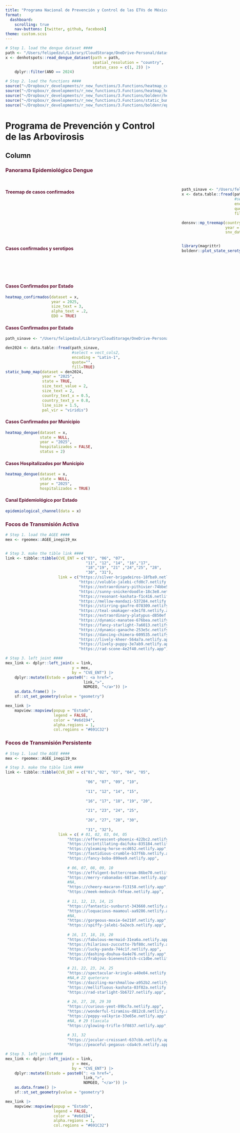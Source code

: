 ```yaml
---
title: "Programa Nacional de Prevención y Control de las ETVs de México 2025 | CENAPRECE"
format: 
  dashboard:
    scrolling: true
    nav-buttons: [twitter, github, facebook]
theme: custom.scss     
---
```




```r
# Step 1. load the dengue dataset ####
path <- "/Users/felipedzul/Library/CloudStorage/OneDrive-Personal/datasets/DGE/denv/2024/DENGUE2_.txt"
x <- denhotspots::read_dengue_dataset(path = path,
                                      spatial_resolution = "country",
                                      status_caso = c(1, 2)) |>
    dplyr::filter(ANO == 2024)

# Step 2. load the functions ####
source("~/Dropbox/r_developments/r_new_functions/3.Functions/heatmap_confirmados.R")
source("~/Dropbox/r_developments/r_new_functions/3.Functions/heatmap_hospitalizados.R")
source("~/Dropbox/r_developments/r_new_functions/3.Functions/boldenr/heatmap_dengue.R")
source("~/Dropbox/r_developments/r_new_functions/3.Functions/static_bump_map.R")
source("~/Dropbox/r_developments/r_new_functions/3.Functions/boldenr/epidemiological_channel.R")
```


# **Programa de Prevención y Control de las Arbovirosis**

## Column {.tabset}


### [**Panorama Epidemiológico Dengue**]{style="color:#611232"}

<html>

<head>

```{=html}
<style>
</style>
```
</head>

<body>

<div>

<h2>

</h2>

<p>

</p>

::: {style="display: grid; width: 1px; grid-template-columns: 550px 550px; align-items: start; justify-content: space-between;"}
#### [**Treemap de casos confirmados**]{style="color:#611232"}

```r
path_sinave <- "/Users/felipedzul/Library/CloudStorage/OneDrive-Personal/datasets/DGE/denv/2025/DENGUE2_.txt"
x <- data.table::fread(path_sinave,
                       #select = vect_cols2,
                       encoding = "Latin-1",
                       quote="",
                       fill=TRUE)

densnv::mp_treemap(country = TRUE,
                   year = 2025,
                   snv_dataset = x)

```

<div>

#### [**Casos confirmados y serotipos**]{style="color:#611232"}

```r
library(magrittr)
boldenr::plot_state_serotype(dataset = x, 
                                  year = 2025, 
                                  x_serotype  = 0.5, 
                                  y_serotype = 0.17, 
                                  scale_serotype = 1.7)
```

</div>
:::

#### [**Casos Confirmados por Estado**]{style="color:#611232"}

```r
heatmap_confirmados(dataset = x, 
                    year = 2025, 
                    size_text = 3, 
                    alpha_text = .2,
                    EDO = TRUE)
```

#### [**Casos Confirmados por Estado**]{style="color:#611232"}

```r
path_sinave <- "/Users/felipedzul/Library/CloudStorage/OneDrive-Personal/datasets/DGE/denv/2025/DENGUE2_.txt"

den2024 <- data.table::fread(path_sinave,
                             #select = vect_cols2,
                             encoding = "Latin-1",
                             quote="",
                             fill=TRUE)
static_bump_map(dataset = den2024,
                year = "2025",
                state = TRUE,
                size_text_value = 2,
                size_text = 2,
                country_text_x = 0.5,
                country_text_y = 0.8,
                line_size = 1.5,
                pal_vir = "viridis")
```

#### [**Casos Confirmados por Municipio**]{style="color:#611232"}

```r
heatmap_dengue(dataset = x,
               state = NULL,
               year = "2025",
               hospitalizados = FALSE,
               status = 2)
```

#### [**Casos Hospitalizados por Municipio**]{style="color:#611232"}

```r
heatmap_dengue(dataset = x,
               state = NULL,
               year = "2025",
               hospitalizados = TRUE)
```

#### [**Canal Epidemiológico por Estado**]{style="color:#611232"}

```r
epidemiological_channel(data = x)
```

</div>

</body>

</html>

### [**Focos de Transmisión Activa**]{style="color:#611232"}

```r
# Step 1. load the AGEE ####
mex <- rgeomex::AGEE_inegi19_mx


# Step 3. make the tible link ####
link <- tibble::tibble(CVE_ENT = c("03", "06", "07",
                                   "11", "12", "14", "16","17",
                                   "18","19", "21" ,"24","25", "28",
                                   "30", "31"),
                       link = c("https://silver-brigadeiros-18fba9.netlify.app",  # 03
                                "https://voluble-jalebi-cfd0c7.netlify.app",      # 06
                                "https://extraordinary-pithivier-74bbe5.netlify.app", # 07
                                "https://sunny-snickerdoodle-18c3e8.netlify.app", # 11
                                "https://resonant-kashata-f1c416.netlify.app", # 12
                                "https://mellow-mandazi-537284.netlify.app",   # 14
                                "https://stirring-gaufre-078309.netlify.app",
                                "https://teal-smakager-e3e1f8.netlify.app",    # 17
                                "https://extraordinary-platypus-d850ef.netlify.app", # 18
                                "https://dynamic-manatee-676bea.netlify.app",  # 19
                                "https://fancy-starlight-7a6013.netlify.app",  # 21
                                "https://dynamic-ganache-253e5c.netlify.app",  # 24
                                "https://dancing-chimera-609535.netlify.app",  # 25
                                "https://lively-kheer-564a7a.netlify.app",     # 28
                                "https://lively-puppy-3e7ab9.netlify.app",     # 30
                                "https://rad-scone-4e2f40.netlify.app"))

# Step 3. left joint ####
mex_link <- dplyr::left_join(x = link,
                             y = mex,
                             by = "CVE_ENT") |>
    dplyr::mutate(Estado = paste0(": <a href=", 
                                  link,">", 
                                  NOMGEO, "</a>")) |>
    as.data.frame() |>
    sf::st_set_geometry(value = "geometry") 

mex_link |>
    mapview::mapview(popup = "Estado",
                     legend = FALSE,
                     color = "#e6d194", 
                     alpha.regions = 1,
                     col.regions = "#691C32")
```

### [**Focos de Transmisión Persistente**]{style="color:#611232"}

```r


# Step 1. load the AGEE ####
mex <- rgeomex::AGEE_inegi19_mx

# Step 3. make the tible link ####
link <- tibble::tibble(CVE_ENT = c("01","02", "03", "04", "05",
                                   
                                   "06", "07", "09", "10",
                                   
                                   "11", "12", "14", "15",
                                   
                                   "16", "17", "18", "19", "20",
                                   
                                   "21", "23", "24", "25",
                                   
                                   "26", "27", "28", "30",
                                   
                                   "31", "32"),
                       link = c( # 01, 02, 03, 04, 05
                           "https://effervescent-phoenix-422bc2.netlify.app",
                           "https://scintillating-daifuku-835184.netlify.app",
                           "https://gleaming-horse-ecd652.netlify.app",
                           "https://fastidious-crumble-b37f6b.netlify.app",
                           "https://fancy-boba-899ee9.netlify.app",
                           
                           # 06, 07, 08, 09, 10
                           "https://effulgent-buttercream-86be70.netlify.app",
                           "https://merry-rabanadas-6871ae.netlify.app",
                           #NA,
                           "https://cheery-macaron-f13158.netlify.app",
                           "https://meek-medovik-f4feae.netlify.app",
                           
                           # 11, 12, 13, 14, 15
                           "https://fantastic-sunburst-343660.netlify.app",
                           "https://loquacious-maamoul-aa9286.netlify.app",
                           #NA,
                           "https://gorgeous-moxie-6e218f.netlify.app",
                           "https://spiffy-jalebi-5a2ecb.netlify.app",
                           
                           # 16, 17, 18, 19, 20
                           "https://fabulous-mermaid-31ea6a.netlify.app",
                           "https://hilarious-zuccutto-7bf80c.netlify.app",
                           "https://lucky-panda-744c1f.netlify.app",
                           "https://dashing-douhua-6a4e76.netlify.app",
                           "https://frabjous-bienenstitch-cc1dbe.netlify.app",
                           
                           # 21, 22, 23, 24, 25
                           "https://spectacular-kringle-a40e04.netlify.app", # puebla
                           #NA,# 22 queteraro
                           "https://dazzling-marshmallow-a952b2.netlify.app", # quintana roo
                           "https://mellifluous-kashata-03f82a.netlify.app",
                           "https://rad-starlight-5b6727.netlify.app",
                           
                           # 26, 27, 28, 29 30
                           "https://curious-yeot-89bc7a.netlify.app",
                           "https://wonderful-tiramisu-d812c8.netlify.app",
                           "https://peppy-valkyrie-33e65e.netlify.app",
                           #NA, # 29 tlaxcala
                           "https://glowing-trifle-5f0837.netlify.app",
                           
                           # 31, 32
                           "https://jocular-croissant-637cbb.netlify.app",
                           "https://peaceful-pegasus-cda4c9.netlify.app"))

# Step 3. left joint ####
mex_link <- dplyr::left_join(x = link,
                             y = mex,
                             by = "CVE_ENT") |>
    dplyr::mutate(Estado = paste0(": <a href=", 
                                  link,">", 
                                  NOMGEO, "</a>")) |>
    as.data.frame() |>
    sf::st_set_geometry(value = "geometry") 

mex_link |>
    mapview::mapview(popup = "Estado",
                     legend = FALSE,
                     color = "#e6d194", 
                     alpha.regions = 1,
                     col.regions = "#691C32")
```


